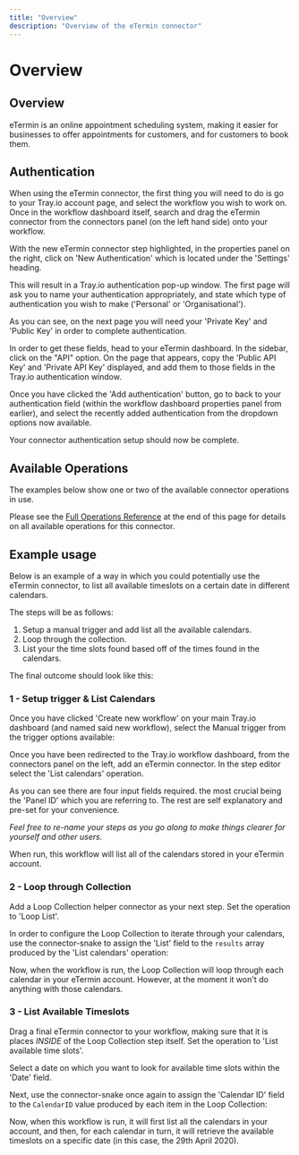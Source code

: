 ```yaml
---
title: "Overview"
description: "Overview of the eTermin connector"
---
```


# Overview

## Overview

eTermin is an online appointment scheduling system, making it easier for businesses to offer appointments for customers, and for customers to book them.

## Authentication

When using the eTermin connector, the first thing you will need to do is go to your Tray.io account page, and select the workflow you wish to work on. Once in the workflow dashboard itself, search and drag the eTermin connector from the connectors panel (on the left hand side) onto your workflow.

With the new eTermin connector step highlighted, in the properties panel on the right, click on 'New Authentication' which is located under the 'Settings' heading.

This will result in a Tray.io authentication pop-up window. The first page will ask you to name your authentication appropriately, and state which type of authentication you wish to make ('Personal' or 'Organisational').

As you can see, on the next page you will need your 'Private Key' and 'Public Key' in order to complete authentication.

In order to get these fields, head to your eTermin dashboard. In the sidebar, click on the "API" option. On the page that appears, copy the 'Public API Key' and 'Private API Key' displayed, and add them to those fields in the Tray.io authentication window.

Once you have clicked the 'Add authentication' button, go to back to your authentication field (within the workflow dashboard properties panel from earlier), and select the recently added authentication from the dropdown options now available.

Your connector authentication setup should now be complete.

## Available Operations

The examples below show one or two of the available connector operations in use.

Please see the [Full Operations Reference](#operationsFull) at the end of this page for details on all available operations for this connector.

## Example usage

Below is an example of a way in which you could potentially use the eTermin connector, to list all available timeslots on a certain date in different calendars.

The steps will be as follows:

1. Setup a manual trigger and add list all the available calendars.
2. Loop through the collection.
3. List your the time slots found based off of the times found in the calendars.

The final outcome should look like this:

### 1 - Setup trigger & List Calendars

Once you have clicked 'Create new workflow' on your main Tray.io dashboard (and named said new workflow), select the Manual trigger from the trigger options available:

Once you have been redirected to the Tray.io workflow dashboard, from the connectors panel on the left, add an eTermin connector. In the step editor select the 'List calendars' operation.

As you can see there are four input fields required. the most crucial being the 'Panel ID' which you are referring to. The rest are self explanatory and pre-set for your convenience.

*Feel free to re-name your steps as you go along to make things clearer for yourself and other users.*

When run, this workflow will list all of the calendars stored in your eTermin account.

### 2 - Loop through Collection

Add a Loop Collection helper connector as your next step. Set the operation to 'Loop List'.

In order to configure the Loop Collection to iterate through your calendars, use the connector-snake to assign the 'List' field to the `results` array produced by the 'List calendars' operation:

Now, when the workflow is run, the Loop Collection will loop through each calendar in your eTermin account. However, at the moment it won't do anything with those calendars.

### 3 - List Available Timeslots

Drag a final eTermin connector to your workflow, making sure that it is places *INSIDE* of the Loop Collection step itself. Set the operation to 'List available time slots'.

Select a date on which you want to look for available time slots within the 'Date' field.

Next, use the connector-snake once again to assign the 'Calendar ID' field to the `CalendarID` value produced by each item in the Loop Collection:

Now, when this workflow is run, it will first list all the calendars in your account, and then, for each calendar in turn, it will retrieve the available timeslots on a specific date (in this case, the 29th April 2020).
